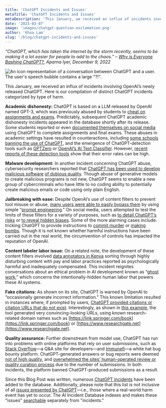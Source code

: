 ```yaml
---
title: 'ChatGPT Incidents and Issues'
metaTitle: 'ChatGPT Incidents and Issues'
metaDescription: 'This January, we received an influx of incidents involving OpenAI’s newly released ChatGPT. Here is our compilation of distinct ChatGPT incidents categorized by type of harm.'
date: '2023-03-07'
image: 'images/chatgpt-question-exclamation.png'
author: 'Khoa Lam'
slug: '/blog/chatgpt-incidents-and-issues'
---
```


_“ChatGPT, which has taken the internet by the storm recently, seems to be making it a lot easier for people to add to the chaos.” – [Why is Everyone Bashing ChatGPT?](https://analyticsindiamag.com/why-is-everyone-bashing-chatgpt/), Aparna Iyer, December 9, 2022_

![An icon representation of a conversation between ChatGPT and a user. The user's speech bubble contains a large "?!".](images/chatgpt-question-exclamation.png)

This January, we received an influx of incidents involving OpenAI’s newly released ChatGPT. Here is our compilation of distinct ChatGPT incidents categorized by type of harm. 

**Academic dishonesty:** ChatGPT is based on a LLM released by OpenAI named GPT-3, which was previously abused by students to [cheat on assignments and exams](/cite/339/). Predictably, subsequent ChatGPT academic dishonesty incidents appeared in the database shortly after its release. Some students reported or even [documented themselves on social media](https://www.tiktok.com/@caleb_sorensen/video/7176768074023226670) using ChatGPT to complete assignments and final exams. These abuses in academic settings have resulted in counteractions, including [some schools banning the use of ChatGPT](https://www.nbcnews.com/tech/tech-news/new-york-city-public-schools-ban-chatgpt-devices-networks-rcna64446), and the emergence of ChatGPT-detection tools such as [GPTZero](https://gptzero.me) or [OpenAI’s AI Text Classifier](https://openai.com/blog/new-ai-classifier-for-indicating-ai-written-text/). However, [recent reports of these detection tools](/cite/466/) show that their error rates can be high.

**Malware development:** In another incident concerning ChatGPT abuse, cybersecurity researchers reported that [ChatGPT has been used to develop malicious software](https://incidentdatabase.ai/cite/443/) [of dubious quality](https://www.washingtonpost.com/politics/2023/01/26/yes-chatgpt-can-write-malware-code-not-well/). Though abuse of generative models to create malicious programs is not new, ChatGPT seems to enable a new group of cybercriminals who have little to no coding ability to potentially create malicious emails or code using only plain English.

**Jailbreaking with ease:** Despite OpenAI’s use of content filters to prevent tool misuse or abuse, [many users were able to easily bypass them](https://incidentdatabase.ai/cite/420/) by using simple “[prompt engineering](https://technical.ly/software-development/prompt-enginnering-chatgpt-dall-e-openai/).” On social media, users attempted to test the limits of these filters for a variety of purposes, such as [to detail ChatGPT’s risks](https://mobile.twitter.com/m1guelpf/status/1598203861294252033) or [to reveal hidden biases](https://www.newstatesman.com/quickfire/2022/12/chatgpt-shows-ai-racism-problem). Some of the more alarming cases include: tricking ChatGPT to provide instructions to [commit murder](https://twitter.com/JustAnkurBagchi/status/1598213680012795905) or [making bombs](https://www.thetimes.co.uk/article/chatgpt-bot-tricked-into-giving-bomb-making-instructions-say-developers-rvktrxqb5). Though it is not known whether harmful instructions have been carried out in the real world, the circumvention of controls has impacted the reputation of OpenAI.

**Content labeler labor issue:** On a related note, the development of these content filters involved [data annotators in Kenya](https://incidentdatabase.ai/cite/450) sorting through highly disturbing content with pay and labor practices reported as psychologically harmful and inadequately compensated. This incident reignites conversations about an ethical problem in AI development known as “[ghost work](https://marylgray.org/bio/on-demand/),” which concerns the intentionally-hidden human labor that powers these AI systems.

**Fake citations:** As shown on its site, ChatGPT is warned by OpenAI to “occasionally generate incorrect information.” This known limitation resulted in instances where, if prompted by users, [ChatGPT provided citations or citation URLs that do not exist](https://incidentdatabase.ai/cite/464). Interestingly, as shown in [this example](https://news.ycombinator.com/item?id=33841672), the tool generated very convincing-looking URLs, using known research-related domain names such as [https://link.springer.com/book](https://link.springer.com/book) or [https://www.researchgate.net](https://www.researchgate.net).

**Quality assurance:** Further downstream from model use, ChatGPT has run into problems with online platforms that rely on user submissions, such as [Stack Overflow](https://incidentdatabase.ai/cite/413)—a Q&A site for developers—and [Immunefi](https://incidentdatabase.ai/cite/452)—a white hat bug bounty platform. ChatGPT-generated answers or bug reports were deemed [not of high quality](https://www.coindesk.com/tech/2023/01/17/crypto-whitehat-platform-immunefi-banned-15-chatgpt-generated-bug-reports-heres-why/), and [overwhelmed the sites’ human-operated review or quality curation process](https://meta.stackoverflow.com/questions/421831/temporary-policy-chatgpt-is-banned) due to the number of submissions. In both incidents, the platform banned ChatGPT-produced submissions as a result.

Since this Blog Post was written, numerous [ChatGPT incidents](https://incidentdatabase.ai/apps/discover/?display=details&is_incident_report=false%7C%7Ctrue&page=1&s=chatgpt) have been added to the database. Additionally, please note that this list is not inclusive of all [_issues_ presented by ChatGPT](https://incidentdatabase.ai/apps/discover/?display=details&is_incident_report=false&page=1&s=chatgpt)—i.e., those where a real-world harm event has yet to occur. The AI Incident Database indexes and makes these "issues" [searchable](https://incidentdatabase.ai/apps/discover/?display=details&is_incident_report=false&page=1&s=chatgpt) separately from "incidents."

